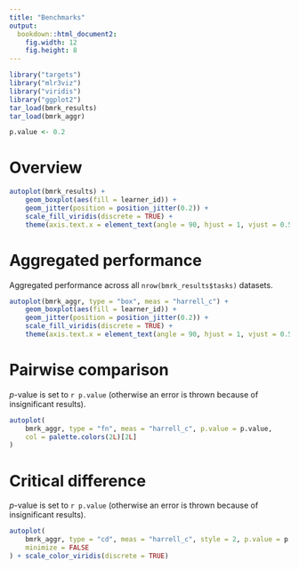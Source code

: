 ```yaml
---
title: "Benchmarks"
output:
  bookdown::html_document2:
    fig.width: 12
    fig.height: 8
---
```


```r
library("targets")
library("mlr3viz")
library("viridis")
library("ggplot2")
tar_load(bmrk_results)
tar_load(bmrk_aggr)

p.value <- 0.2
```

# Overview

```r
autoplot(bmrk_results) +
    geom_boxplot(aes(fill = learner_id)) +
    geom_jitter(position = position_jitter(0.2)) +
    scale_fill_viridis(discrete = TRUE) +
    theme(axis.text.x = element_text(angle = 90, hjust = 1, vjust = 0.5))
```

# Aggregated performance

Aggregated performance across all `nrow(bmrk_results$tasks)` datasets.

```r
autoplot(bmrk_aggr, type = "box", meas = "harrell_c") +
    geom_boxplot(aes(fill = learner_id)) +
    geom_jitter(position = position_jitter(0.2)) +
    scale_fill_viridis(discrete = TRUE) +
    theme(axis.text.x = element_text(angle = 90, hjust = 1, vjust = 0.5))
```

# Pairwise comparison

*p*-value is set to `r p.value`
(otherwise an error is thrown because of insignificant results).

```r
autoplot(
    bmrk_aggr, type = "fn", meas = "harrell_c", p.value = p.value,
    col = palette.colors(2L)[2L]
)
```

# Critical difference

*p*-value is set to `r p.value`
(otherwise an error is thrown because of insignificant results).

```r
autoplot(
    bmrk_aggr, type = "cd", meas = "harrell_c", style = 2, p.value = p.value,
    minimize = FALSE
) + scale_color_viridis(discrete = TRUE)
```
